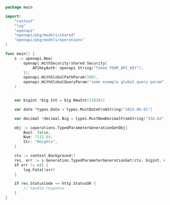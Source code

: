 ```go showLineNumbers copy filename="Typed Parameter Generation Get usage example"
package main

import(
	"context"
	"log"
	"openapi"
	"openapi/pkg/models/shared"
	"openapi/pkg/models/operations"
)

func main() {
    s := openapi.New(
        openapi.WithSecurity(shared.Security{
            APIKeyAuth: openapi.String("Token YOUR_API_KEY"),
        }),
        openapi.WithGlobalPathParam(100),
        openapi.WithGlobalQueryParam("some example global query param"),
    )


    var bigint *big.Int = big.NewInt(518201)

    var date *types.Date = types.MustDateFromString("2022-06-01")

    var decimal *decimal.Big = types.MustNewDecimalFromString("256.62")

    obj := &operations.TypedParameterGenerationGetObj{
        Bool: false,
        Num: 7115.84,
        Str: "Heights",
    }

    ctx := context.Background()
    res, err := s.Generation.TypedParameterGenerationGet(ctx, bigint, date, decimal, obj)
    if err != nil {
        log.Fatal(err)
    }

    if res.StatusCode == http.StatusOK {
        // handle response
    }
}
```

